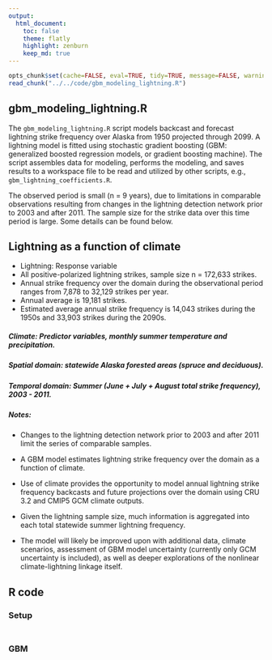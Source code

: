 ```yaml
---
output:
  html_document:
    toc: false
    theme: flatly
    highlight: zenburn
    keep_md: true
---
```


```r
opts_chunk$set(cache=FALSE, eval=TRUE, tidy=TRUE, message=FALSE, warning=FALSE, dpi=300, fig.height=6, fig.width=12)
read_chunk("../../code/gbm_modeling_lightning.R")
```

##
##
## gbm_modeling_lightning.R

The `gbm_modeling_lightning.R` script models backcast and forecast lightning strike frequency over Alaska from 1950 projected through 2099.
A lightning model is fitted using stochastic gradient boosting (GBM: generalized boosted regression models, or gradient boosting machine).
The script assembles data for modeling, performs the modeling, and saves results to a workspace file to be read and utilized by other scripts, e.g., `gbm_lightning_coefficients.R`.

The observed period is small (n = 9 years), due to limitations in comparable observations resulting from changes in the lightning detection network prior to 2003 and after 2011.
The sample size for the strike data over this time period is large. Some details can be found below.

## Lightning as a function of climate

*    Lightning: Response variable
*    All positive-polarized lightning strikes, sample size n = 172,633 strikes.
*    Annual strike frequency over the domain during the observational period ranges from 7,878 to 32,129 strikes per year.
*    Annual average is 19,181 strikes.
*    Estimated average annual strike frequency is 14,043 strikes during the 1950s and 33,903 strikes during the 2090s.

##### Climate: Predictor variables, monthly summer temperature and precipitation.

##### Spatial domain: statewide Alaska forested areas (spruce and deciduous).

##### Temporal domain: Summer (June + July + August total strike frequency), 2003 - 2011.

##### Notes:

*    Changes to the lightning detection network prior to 2003 and after 2011 limit the series of comparable samples.

*    A GBM model estimates lightning strike frequency over the domain as a function of climate.
*    Use of climate provides the opportunity to model annual lightning strike frequency backcasts and future projections over the domain using CRU 3.2 and CMIP5 GCM climate outputs.
*    Given the lightning sample size, much information is aggregated into each total statewide summer lightning frequency.
*    The model will likely be improved upon with additional data, climate scenarios, assessment of GBM model uncertainty (currently only GCM uncertainty is included), as well as deeper explorations of the nonlinear climate-lightning linkage itself.

##
##
## R code

### Setup

```r
```

##
##
### GBM

```r
```
